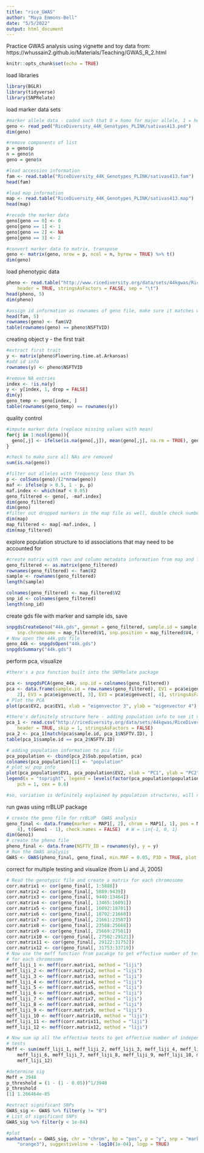 ```yaml
---
title: "rice_GWAS"
author: "Maya Emmons-Bell"
date: "5/5/2022"
output: html_document
---
```


Practice GWAS analysis using vignette and toy data from: https://whussain2.github.io/Materials/Teaching/GWAS_R_2.html


```r
knitr::opts_chunk$set(echo = TRUE)
```

load libraries
```r
library(BGLR)
library(tidyverse)
library(SNPRelate)
```


load marker data sets 
```r
#marker allele data - coded such that 0 = homo for major allele, 1 = heterozygous, 2 = missing data, 3 = homo for minor allele 
geno <- read_ped("RiceDiversity_44K_Genotypes_PLINK/sativas413.ped")
dim(geno)

#remove components of list 
p = geno$p
n = geno$n
geno = geno$x

#load accession information 
fam <- read.table("RiceDiversity_44K_Genotypes_PLINK/sativas413.fam")
head(fam)

#load map information 
map <- read.table("RiceDiversity_44K_Genotypes_PLINK/sativas413.map")
head(map)

#recode the marker data 
geno[geno == 0] <- 0
geno[geno == 1] <- 1
geno[geno == 2] <- NA
geno[geno == 3] <- 2

#convert marker data to matrix, transpose 
geno <- matrix(geno, nrow = p, ncol = n, byrow = TRUE) %>% t()
dim(geno)

```

load phenotypic data 
```r
pheno <- read.table("http://www.ricediversity.org/data/sets/44kgwas/RiceDiversity_44K_Phenotypes_34traits_PLINK.txt", 
    header = TRUE, stringsAsFactors = FALSE, sep = "\t")
head(pheno, 5)
dim(pheno)

#assign id information as rownames of geno file, make sure it matches with pheno data 
head(fam, 5)
rownames(geno) <- fam$V2
table(rownames(geno) == pheno$NSFTVID)
```

creating object y - the first trait
```r
#extract first trait
y <- matrix(pheno$Flowering.time.at.Arkansas)
#add id info 
rownames(y) <- pheno$NSFTVID

#remove NA entries 
index <- !is.na(y)
y <- y[index, 1, drop = FALSE]
dim(y)
geno_temp <- geno[index, ]
table(rownames(geno_temp) == rownames(y))

```

quality control 
```r

#impute marker data (replace missing values with mean)
for(j in 1:ncol(geno)){
  geno[,j] <- ifelse(is.na(geno[,j]), mean(geno[,j], na.rm = TRUE), geno[,j])
}

#check to make sure all NAs are removed 
sum(is.na(geno))

#filter out alleles with frequency less than 5% 
p <- colSums(geno)/(2*nrow(geno))
maf <- ifelse(p > 0.5, 1 - p, p)
maf.index <- which(maf < 0.05)
geno_filtered <- geno[, -maf.index]
dim(geno_filtered)
dim(geno)
#filter out dropped markers in the map file as well, double check numbers match
dim(map)
map_filtered <- map[-maf.index, ]
dim(map_filtered)

```

explore population structure to id associations that may need to be accounted for
```r

#create matrix with rows and column metadata information from map and fam files 
geno_filtered <- as.matrix(geno_filtered)
rownames(geno_filtered) <- fam$V2
sample <- rownames(geno_filtered)
length(sample)

colnames(geno_filtered) <- map_filtered$V2
snp_id <- colnames(geno_filtered)
length(snp_id)
```
create gds file with marker and sample ids, save
```r
snpgdsCreateGeno("44k.gds", genmat = geno_filtered, sample.id = sample, snp.id = snp_id, 
    snp.chromosome = map_filtered$V1, snp.position = map_filtered$V4, snpfirstdim = FALSE)
# Now open the 44k.gds file
geno_44k <- snpgdsOpen("44k.gds")
snpgdsSummary("44k.gds")
```

perform pca, visualize
```r
#there's a pca function built into the SNPRelate package 

pca <- snpgdsPCA(geno_44k, snp.id = colnames(geno_filtered))
pca <- data.frame(sample.id = row.names(geno_filtered), EV1 = pca$eigenvect[, 1], EV2 = pca$eigenvect[, 
    2], EV3 = pca$eigenvect[, 3], EV3 = pca$eigenvect[, 4], stringsAsFactors = FALSE)
# Plot the PCA
plot(pca$EV2, pca$EV1, xlab = "eigenvector 3", ylab = "eigenvector 4")

#there's definitely structure here - adding population info to see it underlies this variation 
pca_1 <- read.csv("http://ricediversity.org/data/sets/44kgwas/RiceDiversity.44K.germplasm.csv", 
    header = TRUE, skip = 1, stringsAsFactors = FALSE)  
pca_2 <- pca_1[match(pca$sample.id, pca_1$NSFTV.ID), ]
table(pca_1$sample.id == pca_2$NSFTV.ID)

# adding population information to pca file 
pca_population <- cbind(pca_2$Sub.population, pca)
colnames(pca_population)[1] <- "population"
# plot w/ pop info
plot(pca_population$EV1, pca_population$EV2, xlab = "PC1", ylab = "PC2", col = c(1:6)[factor(pca_population$population)])
legend(x = "topright", legend = levels(factor(pca_population$population)), col = c(1:6), 
    pch = 1, cex = 0.6)

#so, variation is definitely explained by population structures, will need to take this into account  

```

run gwas using rrBLUP package 
```r
# create the geno file for rrBLUP  GWAS analysis
geno_final <- data.frame(marker = MAP1[, 2], chrom = MAP1[, 1], pos = MAP1[, 
    4], t(Geno1 - 1), check.names = FALSE)  # W = \in{-1, 0, 1}
dim(Geno1)
# create the pheno file
pheno_final <- data.frame(NSFTV_ID = rownames(y), y = y)
# Run the GWAS analysis
GWAS <- GWAS(pheno_final, geno_final, min.MAF = 0.05, P3D = TRUE, plot = FALSE)
```


correct for multiple testing and visualize (from Li and Ji, 2005)
```r
# Read the genotypic file and create a matrix for each chromosome
corr.matrix1 <- cor(geno_final[, 1:5888])
corr.matrix2 <- cor(geno_final[, 5889:9439])
corr.matrix3 <- cor(geno_final[, 9440:13464])
corr.matrix4 <- cor(geno_final[, 13465:16091])
corr.matrix5 <- cor(geno_final[, 16092:18701])
corr.matrix6 <- cor(geno_final[, 18702:21660])
corr.matrix7 <- cor(geno_final[, 21661:23587])
corr.matrix8 <- cor(geno_final[, 23588:25668])
corr.matrix9 <- cor(geno_final[, 25669:27501])
corr.matrix10 <- cor(geno_final[, 27502:29121])
corr.matrix11 <- cor(geno_final[, 29122:31752])
corr.matrix12 <- cor(geno_final[, 31753:33719])
# Now use the meff function from pacakge to get effective number of tests
# for each chromosome
meff_liji_1 <- meff(corr.matrix1, method = "liji")
meff_liji_2 <- meff(corr.matrix2, method = "liji")
meff_liji_3 <- meff(corr.matrix3, method = "liji")
meff_liji_4 <- meff(corr.matrix4, method = "liji")
meff_liji_5 <- meff(corr.matrix5, method = "liji")
meff_liji_6 <- meff(corr.matrix6, method = "liji")
meff_liji_7 <- meff(corr.matrix7, method = "liji")
meff_liji_8 <- meff(corr.matrix8, method = "liji")
meff_liji_9 <- meff(corr.matrix9, method = "liji")
meff_liji_10 <- meff(corr.matrix10, method = "liji")
meff_liji_11 <- meff(corr.matrix11, method = "liji")
meff_liji_12 <- meff(corr.matrix12, method = "liji")

# Now sum up all the effective tests to get effective number of independent
# tests
Meff <- sum(meff_liji_1, meff_liji_2, meff_liji_3, meff_liji_4, meff_liji_5, 
    meff_liji_6, meff_liji_7, meff_liji_8, meff_liji_9, meff_liji_10, meff_liji_11, 
    meff_liji_12)

#determine sig 
Meff = 3948
p_threshold = (1 - (1 - 0.05))^1/3948
p_threshold
[1] 1.266464e-05

#extract significant SNPs
GWAS_sig <- GWAS %>% filter(y != "0")
# List of significant SNPs
GWAS_sig %>% filter(y < 1e-04)

#plot 
manhattan(x = GWAS_sig, chr = "chrom", bp = "pos", p = "y", snp = "marker", col = c("blue4", 
    "orange3"), suggestiveline = -log10(1e-04), logp = TRUE)

```



